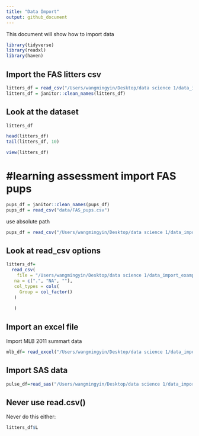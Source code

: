 ```yaml
---
title: "Data Import"
output: github_document
---
```



This document will show how to import data


```r
library(tidyverse)
library(readxl)
library(haven)
```

## Import the FAS litters csv


```r
litters_df = read_csv("/Users/wangmingyin/Desktop/data science 1/data_import_examples/FAS_litters.csv")
litters_df = janitor::clean_names(litters_df)
```

## Look at the dataset

```r
litters_df

head(litters_df)
tail(litters_df, 10)
```

```r
view(litters_df)
```

# #learning assessment import FAS pups
```r
pups_df = janitor::clean_names(pups_df)
pups_df = read_csv("data/FAS_pups.csv")


```

use absolute path
```r
pups_df = read_csv("/Users/wangmingyin/Desktop/data science 1/data_import_examples/FAS_pups.csv")

```

## Look at read_csv options 
```r
litters_df=
  read_csv(
    file = "/Users/wangmingyin/Desktop/data science 1/data_import_examples/FAS_litters.csv",
   na = c(".", "NA", ""),
   col_types = cols(
     Group = col_factor()
   )
  
   )

```

## Import an excel file

Import MLB 2011 summart data

```r
mlb_df= read_excel("/Users/wangmingyin/Desktop/data science 1/data_import_examples/mlb11.xlsx", sheet = "mlb11")
```


## Import SAS data
```r
pulse_df=read_sas("/Users/wangmingyin/Desktop/data science 1/data_import_examples/public_pulse_data.sas7bdat")
```



## Never use read.csv()


Never do this either:

```r
litters_df$L
```